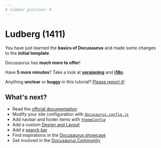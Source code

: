 ```yaml
---
# sidebar_position: 0
---
```


# Ludberg (1411)

You have just learned the **basics of Docusaurus** and made some changes to the **initial template**.

Docusaurus has **much more to offer**!

Have **5 more minutes**? Take a look at **[versioning](../tutorial-extras/manage-docs-versions.md)** and **[i18n](../tutorial-extras/translate-your-site.md)**.

Anything **unclear** or **buggy** in this tutorial? [Please report it!](https://github.com/facebook/docusaurus/discussions/4610)

## What's next?

- Read the [official documentation](https://docusaurus.io/)
- Modify your site configuration with [`docusaurus.config.js`](https://docusaurus.io/docs/api/docusaurus-config)
- Add navbar and footer items with [`themeConfig`](https://docusaurus.io/docs/api/themes/configuration)
- Add a custom [Design and Layout](https://docusaurus.io/docs/styling-layout)
- Add a [search bar](https://docusaurus.io/docs/search)
- Find inspirations in the [Docusaurus showcase](https://docusaurus.io/showcase)
- Get involved in the [Docusaurus Community](https://docusaurus.io/community/support)

